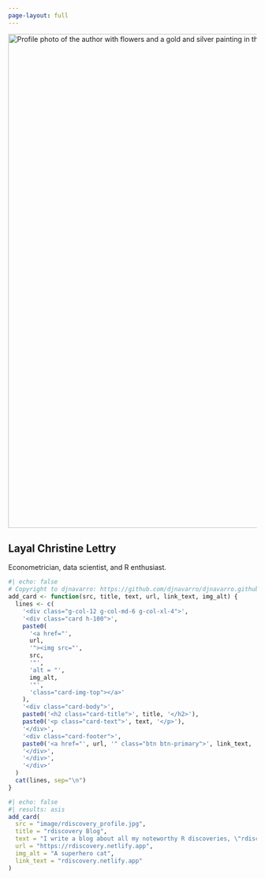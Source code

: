 ```yaml
---
page-layout: full
---
```


::: {.banner}
![](image/myprofile.jpg){.circular width="1000px" fig-align="center" alt="Profile photo of the author with flowers and a gold and silver painting in the background."}

::: {.centered}
# Layal Christine Lettry

Econometrician, data scientist, and R enthusiast.

:::

:::

```r
#| echo: false
# Copyright to djnavarro: https://github.com/djnavarro/djnavarro.github.io/blob/main/index.qmd
add_card <- function(src, title, text, url, link_text, img_alt) {
  lines <- c(
    '<div class="g-col-12 g-col-md-6 g-col-xl-4">',
    '<div class="card h-100">',
    paste0(
      '<a href="', 
      url, 
      '"><img src="', 
      src, 
      '"',
      'alt = "',
      img_alt,
      '"',
      'class="card-img-top"></a>'
    ),
    '<div class="card-body">',
    paste0('<h2 class="card-title">', title, '</h2>'),
    paste0('<p class="card-text">', text, '</p>'),
    '</div>',
    '<div class="card-footer">',
    paste0('<a href="', url, '" class="btn btn-primary">', link_text, '</a>'),
    '</div>',
    '</div>',
    '</div>'
  )
  cat(lines, sep="\n")
}
```

::: {.grid}
```r
#| echo: false
#| results: asis
add_card(
  src = "image/rdiscovery_profile.jpg",
  title = "rdiscovery Blog", 
  text = "I write a blog about all my noteworthy R discoveries, \"rdiscovery\". It covers a variety of topics regarding the R utilization and its packages.",
  url = "https://rdiscovery.netlify.app",
  img_alt = "A superhero cat",
  link_text = "rdiscovery.netlify.app"
)
```
:::

<!-- Mastodon verification -->

<a rel="me" style="display:none" href="https://fosstodon.org/@layal">Hidden link used to verify my account on fosstodon.org</a> <a rel="me" style="display:none" href="https://linkedin.com/in/layal-christine-lettry-529b4471/">Hidden link used to verify my account on LinkedIn</a> <a rel="me" style="display:none" href="https://twitter.com/LettryL">Hidden link used to verify my account on Twitter</a> <a rel="me" style="display:none" href="https://github.com/Layalchristine24">Hidden link used to verify my account on GitHub</a>
